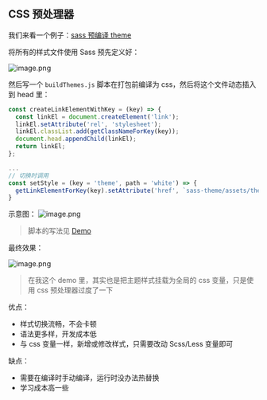 
## CSS 预处理器

我们来看一个例子：[sass 预编译 theme](https://duheng1992.github.io/sass-theme/)

将所有的样式文件使用 Sass 预先定义好：

![image.png](/images/2024-1-25/2024-1-25-5.png)

然后写一个 `buildThemes.js` 脚本在打包前编译为 css，然后将这个文件动态插入到 head 里：

```js
const createLinkElementWithKey = (key) => {
  const linkEl = document.createElement('link');
  linkEl.setAttribute('rel', 'stylesheet');
  linkEl.classList.add(getClassNameForKey(key));
  document.head.appendChild(linkEl);
  return linkEl;
};

...
// 切换时调用
const setStyle = (key = 'theme', path = 'white') => {
  getLinkElementForKey(key).setAttribute('href', `sass-theme/assets/themes/${path}.css`);
}
```

示意图：
![image.png](/images/2024-1-25/2024-1-25-6.png)

> 脚本的写法见 [Demo](https://github.com/duheng1992/sass-theme/tree/master)

最终效果：

![image.png](/images/2024-1-25/2024-1-25-7.png)

> 在我这个 demo 里，其实也是把主题样式挂载为全局的 css 变量，只是使用 css 预处理器过度了一下


优点：

- 样式切换流畅，不会卡顿
- 语法更多样，开发成本低
- 与 css 变量一样，新增或修改样式，只需要改动 Scss/Less 变量即可

缺点：

- 需要在编译时手动编译，运行时没办法热替换
- 学习成本高一些